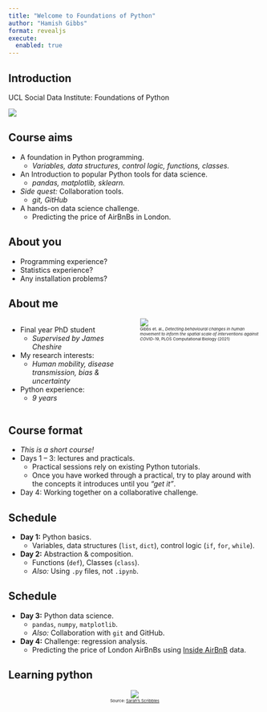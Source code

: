```yaml
---
title: "Welcome to Foundations of Python"
author: "Hamish Gibbs"
format: revealjs
execute:
  enabled: true
---
```


## Introduction

UCL Social Data Institute: Foundations of Python 

![](https://www.ucl.ac.uk/social-data/sites/social_data/files/social_data_institute_banner_image_1400_x_420_2.jpg?sd35v8)

## Course aims

* A foundation in Python programming.  
    * *Variables, data structures, control logic, functions, classes.*
* An Introduction to popular Python tools for data science.  
    * *pandas, matplotlib, sklearn.*
* *Side quest:* Collaboration tools.
    * *git, GitHub*
* A hands-on data science challenge.
    * Predicting the price of AirBnBs in London.

## About you

* Programming experience?
* Statistics experience?
* Any installation problems?

## About me
::: {.columns}
::: {.column width="50%"}

* Final year PhD student
    * *Supervised by James Cheshire*
* My research interests: 
    * *Human mobility, disease transmission, bias & uncertainty*
* Python experience: 
    * *9 years*
:::

::: {.column width="50%"}
![](./img/pub_fig.png)
<div style="font-size: 0.7em;"><small>Gibbs et. al., *Detecting behavioural changes in human movement to inform the spatial scale of interventions against COVID-19*, PLOS Computational Biology (2021)</small></div>
:::
:::

## Course format
* *This is a short course!*
* Days 1 – 3: lectures and practicals.
    * Practical sessions rely on existing Python tutorials.
    * Once you have worked through a practical, try to play around with the concepts it introduces until you *"get it"*.
* Day 4: Working together on a collaborative challenge.

## Schedule

* **Day 1:** Python basics.
    * Variables, data structures (`list`, `dict`), control logic (`if`, `for`, `while`).
* **Day 2:** Abstraction & composition.
    * Functions (`def`), Classes (`class`).
    * *Also:* Using `.py` files, not `.ipynb`.

## Schedule

* **Day 3:** Python data science.
    * `pandas`, `numpy`, `matplotlib`.
    * *Also:* Collaboration with `git` and GitHub.
* **Day 4:** Challenge: regression analysis.
    * Predicting the price of London AirBnBs using [Inside AirBnB](https://insideairbnb.com/) data.

## Learning python

<div style="text-align: center; vertical-align: middle; height: 100%;">
  <img src="https://www.writerswrite.co.za/wp-content/uploads/2018/04/Practice-Makes-Perfect.jpg" style="max-height: 80%;">
  <div style="font-size: 0.7em;"><small>Source: <a href="https://www.instagram.com/p/Bc7d-jxHG4a/">Sarah's Scribbles</small></a></div>
</div>

## Learning python

* Practice is the most important ingredient to becoming a good programmer.
* It is easier to "practice" if you find *personally compelling* reasons to use Python.
    * Coursework, side projects, random curiosity, automating things in your life.
* Programming is all about trial and error.

## AI

* New AI programming assistants:
    * *Chat GPT, GitHub Copilot, Copilot Chat.*
* I recommend using them all, especially as a study aid.
    * **Bad idea:** Using AI to *generate* code you can't understand.
    * **Good idea:** Using AI to *explain* code you can't understand.

## Any questions?

## Basic data types

::: {.rows}
::: {.row height="25%"}

<h4>Integer</h4>
```r
as.integer(10) # R
```
```python
int(10) # Python
```

:::

::: {.row height="25%"}

<h4>Float</h4>

```r
as.numeric(10.3) # R
```
```python
float(10.3) # Python
```

:::

::: {.row height="25%"}

<h4>String</h4>

```r
as.character("Hello") # R
```
```python
str("Hello") # Python
```

:::
::: {.row height="25%"}

<h4>Type checking</h4>

```r
class("Hello") # R
```
```python
type("Hello") # Python
```

:::
:::

## Tutorial #1: Variables

* [Variables, expressions, and statements](https://www.py4e.com/html3/02-variables) 
* Core concepts: 
    * Variable assignment and basic math

        ```python
        minute = 20
        minute + 32
        ```
    * Working with strings

        ```python
        first = '100'
        second = '150'
        print(first + second)
        ```
    * Sub setting strings
        
        ```python
        word = 'Python'
        word[0]
        ```

## Tutorial #2: Lists

* [An informal introduction to python §3.1.3](https://docs.python.org/3/tutorial/introduction.html#lists)
* Core concepts: 
    * List indexing

        ```python
        squares = [1, 4, 9, 16, 25]
        squares[0]
        ```
    * List manipulation

        ```python
        squares + [36, 49, 64, 81, 100]
        squares.append(10)
        ```
    * List mutability

        ```python
        rgb = ["Red", "Green", "Blue"]
        rgba = rgb
        id(rgb) == id(rgba)  # they reference the same object
        ```

## One more data structure: tuples

* A `tuple` is an immutable collection of values.

```python
coord = (0, 1) # a single tuple
coords = [coord, coord] # a list of tuples
```

* Unlike a `list`, the values in a `tuple` cannot be changed.
    * This means no `.append()` or `.sort()` methods (which both change the values in a `list`).
* Tuples are faster than lists and good when you have a collection of values that won't have to change once it has been created.

## Just one more data structure: set

* A `set` is an unordered collection with no duplicate elements.

    ```python
    set1 = {0, 1} # a set
    set2 = set([0, 1]) # creating a set from a list
    ```

* A `set` is mutable (its values can be changed).
* It is very quick to check if an element is in a `set`:

    ```python
    1 in {0, 1} # I'm faster!
    1 in [0, 1]
    ```
    * This doesn't matter for a collection of 2 values, but matters a lot for larger collections.
    

## Tutorial #3: Dictionaries

* [Dictionaries §1](https://www.py4e.com/html3/09-dictionaries)
    * *To start, only work on the first section of this tutorial!*
    * *If you "get it," try some of the exercises in Tutorial #1, or move on to this afternoon's tutorials.*
* Core concepts: 
    * The `{key: value}` format of dictionaries

        ```python
        eng2sp = dict()
        eng2sp['one'] = 'uno'
        eng2sp['one']
        ```
    * The `.items()`, `.keys()`, and `.values()` methods

## Using Python

* [Interactive shell](https://docs.python.org/3/tutorial/interpreter.html)
    
    ```shell
    >>> print("Hello")
    Hello
    ```
    * *Clunky, ephemeral, hard to use for anything 'real'.*
* [Google Colab](https://colab.research.google.com/)
    * Google-hosted version of a [Jupyter Notebook](https://jupyter.org/)
    * *A very easy way to start!*
* [Visual Studio Code](https://code.visualstudio.com/)
    * A "serious" integrated development environment.
    * *Good for larger projects, collaboration.*

## Setting up Colab

* Does everyone have a Google account?
* Go to [colab.research.google.com](https://colab.research.google.com/).
* Open a new notebook.

    ![](./img/new_notebook.png)
* Rename your notebook.
* Get started!
